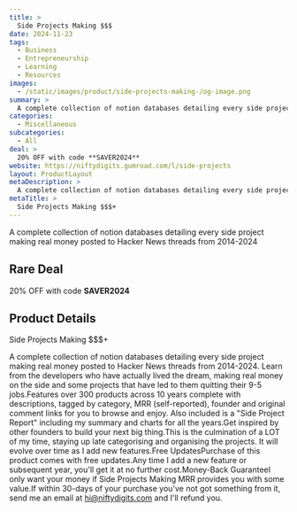 ```yaml
---
title: >
  Side Projects Making $$$
date: 2024-11-23
tags:
  - Business
  - Entrepreneurship
  - Learning
  - Resources
images:
  - /static/images/product/side-projects-making-/og-image.png
summary: >
  A complete collection of notion databases detailing every side project making real money posted to Hacker News threads from 2014-2024
categories:
  - Miscellaneous
subcategories:
  - All
deal: >
  20% OFF with code **SAVER2024**
website: https://niftydigits.gumroad.com/l/side-projects
layout: ProductLayout
metaDescription: >
  A complete collection of notion databases detailing every side project making real money posted to Hacker News threads from 2014-2024. Learn from the developers who have actually lived the dream, making real money on the side and some projects that have led to them quitting their 9-5 jobs.Features over 300 products across 10 years complete with descriptions, tagged by category, MRR (self-reported), founder and original comment links for you to browse and enjoy. Also included is a "Side Project Report" including my summary and charts for all the years.Get inspired by other founders to build your next big thing.This is the culmination of a LOT of my time, staying up late categorising and organising the projects. It will evolve over time as I add new features.Free UpdatesPurchase of this product comes with free updates.Any time I add a new feature or subsequent year, you'll get it at no further cost.Money-Back GuaranteeI only want your money if Side Projects Making MRR provides you with some value.If within 30-days of your purchase you've not got something from it, send me an email at hi@niftydigits.com and I'll refund you.
metaTitle: >
  Side Projects Making $$$+
---
```

A complete collection of notion databases detailing every side project making real money posted to Hacker News threads from 2014-2024

## Rare Deal

20% OFF with code **SAVER2024**

## Product Details
Side Projects Making $$$+

A complete collection of notion databases detailing every side project making real money posted to Hacker News threads from 2014-2024. Learn from the developers who have actually lived the dream, making real money on the side and some projects that have led to them quitting their 9-5 jobs.Features over 300 products across 10 years complete with descriptions, tagged by category, MRR (self-reported), founder and original comment links for you to browse and enjoy. Also included is a "Side Project Report" including my summary and charts for all the years.Get inspired by other founders to build your next big thing.This is the culmination of a LOT of my time, staying up late categorising and organising the projects. It will evolve over time as I add new features.Free UpdatesPurchase of this product comes with free updates.Any time I add a new feature or subsequent year, you'll get it at no further cost.Money-Back GuaranteeI only want your money if Side Projects Making MRR provides you with some value.If within 30-days of your purchase you've not got something from it, send me an email at hi@niftydigits.com and I'll refund you.
